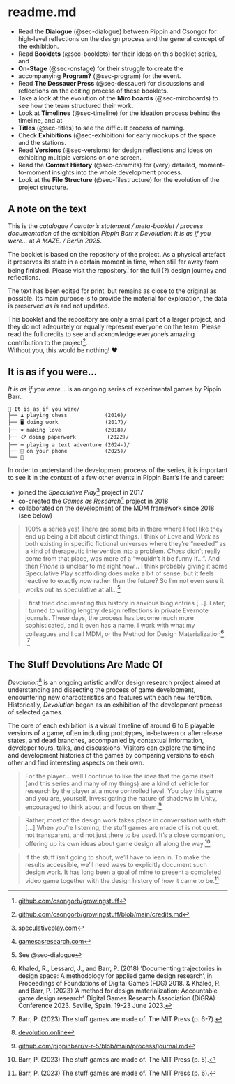 # readme.md {.unnumbered}

* Read the **Dialogue** (@sec-dialogue) between Pippin and Csongor for high-level reflections on the design process and the general concept of the exhibition.
* Read **Booklets** (@sec-booklets) for their ideas on this booklet series, and
* **On-Stage** (@sec-onstage) for their struggle to create the 
* accompanying **Program?** (@sec-program) for the event.
* Read **The Dessauer Press** (@sec-dessauer) for discussions and reflections on the editing process of these booklets.
* Take a look at the evolution of the **Miro boards** (@sec-miroboards) to see how the team structured their work.
* Look at **Timelines** (@sec-timeline) for the ideation process behind the timeline, and at
* **Titles** (@sec-titles) to see the difficult process of naming.
* Check **Exhibitions** (@sec-exhibition) for early mockups of the space and the stations.
* Read **Versions** (@sec-versions) for design reflections and ideas on exhibiting multiple versions on one screen.
* Read the **Commit History** (@sec-commits) for (very) detailed, moment-to-moment insights into the whole development process.
* Look at the **File Structure** (@sec-filestructure) for the evolution of the project structure.

## A note on the text

This is the *catalogue / curator's statement / meta-booklet / process documentation* of the exhibition *Pippin Barr x Devolution: It is as if you were...* at *A MAZE. / Berlin 2025*.

The booklet is based on the repository of the project. As a physical artefact it preserves its state in a certain moment in time, when still far away from being finished. Please visit the repository^[[github.com/csongorb/growingstuff](https://github.com/csongorb/growingstuff)] for the full (?) design journey and reflections.

The text has been edited for print, but remains as close to the original as possible. Its main purpose is to provide the material for exploration, the data is preserved *as is* and not updated.

This booklet and the repository are only a small part of a larger project, and they do not adequately or equally represent everyone on the team. Please read the full credits to see and acknowledge everyone's amazing contribution to the project^[[github.com/csongorb/growingstuff/blob/main/credits.md](https://github.com/csongorb/growingstuff/blob/main/credits.md)].  
Without you, this would be nothing! ❤️

## It is as if you were...

*It is as if you were...* is an ongoing series of experimental games by Pippin Barr.

```
🌱 It is as if you were/
├── ♟️ playing chess            (2016)/
├── 🖥️ doing work               (2017)/
├── ❤️ making love              (2018)/
├── 📋 doing paperwork          (2022)/
├── ⌨️ playing a text adventure (2024-)/
├── 📱 on your phone            (2025)/
└── 🌸
```

In order to understand the development process of the series, it is important to see it in the context of a few other events in Pippin Barr's life and career:

- joined the *Speculative Play*^[[speculativeplay.com](http://www.speculativeplay.com/)] project  in 2017
- co-created the *Games as Research*^[[gamesasresearch.com](https://www.gamesasresearch.com)] project in 2018
- collaborated on the development of the MDM framework since 2018 (see below)

> 100% a series yes! There are some bits in there where I feel like they end up being a bit about distinct things. I think of *Love* and *Work* as both existing in specific fictional universes where they're "needed" as a kind of therapeutic intervention into a problem. *Chess* didn't really come from that place, was more of a "wouldn't it be funny if...". And then *Phone* is unclear to me right now... I think probably giving it some Speculative Play scaffolding does make a bit of sense, but it feels reactive to exactly *now* rather than the future? So I'm not even sure it works out as speculative at all...^[See @sec-dialogue]

> I first tried documenting this history in anxious blog entries [...]. Later, I turned to writing lengthy design reflections in private Evernote journals. These days, the process has become much more sophisticated, and it even has a name. I work with what my colleagues and I call MDM, or the Method for Design Materialization^[Khaled, R., Lessard, J., and Barr, P. (2018) ‘Documenting trajectories in design space: A methodology for applied game design research‘, in Proceedings of Foundations of Digital Games (FDG) 2018. & Khaled, R. and Barr, P. (2023) ‘A method for design materialization: Accountable game design research‘. Digital Games Research Association (DiGRA) Conference 2023. Seville, Spain. 19-23 June 2023.] .^[Barr, P. (2023) The stuff games are made of. The MIT Press (p. 6-7).]

## The Stuff Devolutions Are Made Of

*Devolution*^[[devolution.online](https://devolution.online/)] is an ongoing artistic and/or design research project aimed at understanding and dissecting the process of game development, encountering new characteristics and features with each new iteration. Historically, *Devolution* began as an exhibition of the development process of selected games. 

The core of each exhibition is a visual timeline of around 6 to 8 playable versions of a game, often including prototypes, in-between or afterrelease states, and dead branches, accompanied by contextual information, developer tours, talks, and discussions. Visitors can explore the timeline and development histories of the games by comparing versions to each other and find interesting aspects on their own.

> For the player... well I continue to like the idea that the game itself (and this series and many of my things) are a kind of vehicle for research by the player at a more controlled level. You play this game and you are, yourself, investigating the nature of shadows in Unity, encouraged to think about and focus on them.^[[github.com/pippinbarr/v-r-5/blob/main/process/journal.md](https://github.com/pippinbarr/v-r-5/blob/main/process/journal.md)]

> Rather, most of the design work takes place in conversation with stuff. [...] When you’re listening, the stuff games are made of is not quiet, not transparent, and not just there to be used. It’s a close companion, offering up its own ideas about game design all along the way.^[Barr, P. (2023) The stuff games are made of. The MIT Press (p. 5).]

> If the stuff isn’t going to shout, we’ll have to lean in. To make the results accessible, we’ll need ways to explicitly document such design work. It has long been a goal of mine to present a completed video game together with the design history of how it came to be.^[Barr, P. (2023) The stuff games are made of. The MIT Press (p. 6).]
